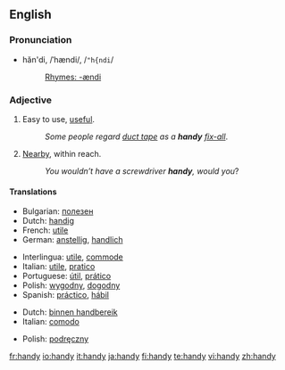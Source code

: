 {{see|Handy}}
==English==
===Pronunciation===
*hăn'di, /ˈhændi/, /<tt>"h{ndi</tt>/
*:[[Rhymes:English:-ændi|Rhymes: -ændi]]

===Adjective===
{{en-adj|handier|handiest}}
#Easy to use, [[useful]].
#:''Some people regard [[duct tape]] as a '''handy''' [[fix-all]]''.
#[[Nearby]], within reach.
#:''You wouldn’t have a screwdriver '''handy''', would you''?

====Translations====
{{trans-top|easy to use}}
*Bulgarian: [[полезен]] {{m}}
*Dutch: [[handig]]
*French: [[utile]]
*German: [[anstellig]], [[handlich]]
{{trans-mid}}
*Interlingua: [[utile]], [[commode]]
*Italian: [[utile]], [[pratico]]
*Portuguese: [[útil]], [[prático]]
*Polish: [[wygodny]], [[dogodny]]
*Spanish: [[práctico]], [[hábil]]
{{trans-bottom}}

{{trans-top|within reach}}
*Dutch: [[binnen handbereik]]
*Italian: [[comodo]]
{{trans-mid}}
*Polish: [[podręczny]]
{{trans-bottom}}

[[fr:handy]]
[[io:handy]]
[[it:handy]]
[[ja:handy]]
[[fi:handy]]
[[te:handy]]
[[vi:handy]]
[[zh:handy]]